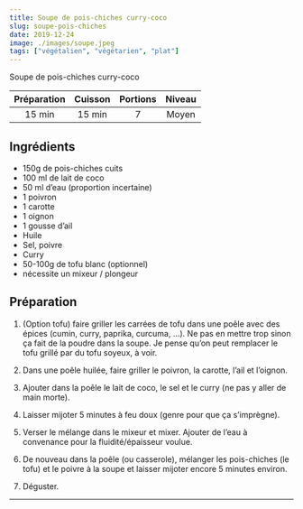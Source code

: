 ```yaml
---
title: Soupe de pois-chiches curry-coco
slug: soupe-pois-chiches
date: 2019-12-24
image: ./images/soupe.jpeg
tags: ["végétalien", "végétarien", "plat"]
---
```


<StyledParagraph>Soupe de pois-chiches curry-coco</StyledParagraph>

| Préparation | Cuisson | Portions | Niveau |
| :-: | :-: | :-: | :-: |
| 15 min | 15 min | 7 | Moyen |

## Ingrédients
- <ListItem>150g de pois-chiches cuits</ListItem>
- <ListItem>100 ml de lait de coco</ListItem>
- <ListItem>50 ml d’eau (proportion incertaine)</ListItem>
- <ListItem>1 poivron</ListItem>
- <ListItem>1 carotte</ListItem>
- <ListItem>1 oignon</ListItem>
- <ListItem>1 gousse d’ail</ListItem>
- <ListItem>Huile</ListItem>
- <ListItem>Sel, poivre</ListItem>
- <ListItem>Curry</ListItem>
- <ListItem>50-100g de tofu blanc (optionnel)</ListItem>
- <ListItem>nécessite un mixeur / plongeur</ListItem>

## Préparation

1. (Option tofu) faire griller les carrées de tofu dans une poêle avec des épices (cumin, curry, paprika, curcuma, …). Ne pas en mettre trop sinon ça fait de la poudre dans la soupe. Je pense qu’on peut remplacer le tofu grillé par du tofu soyeux, à voir.

2. Dans une poêle huilée, faire griller le poivron, la carotte, l’ail et l’oignon.

3. Ajouter dans la poêle le lait de coco, le sel et le curry (ne pas y aller de main morte).

4. Laisser mijoter 5 minutes à feu doux (genre pour que ça s’imprègne).

5. Verser le mélange dans le mixeur et mixer. Ajouter de l’eau à convenance pour la fluidité/épaisseur voulue.

6. De nouveau dans la poêle (ou casserole), mélanger les pois-chiches (le tofu) et le poivre à la soupe et laisser mijoter encore 5 minutes environ.

7. Déguster.

---
